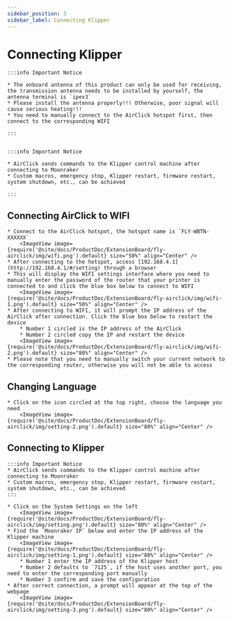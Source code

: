 ```yaml
---
sidebar_position: 3
sidebar_label: Connecting Klipper
---
```


# Connecting Klipper

    :::info Important Notice

    * The onboard antenna of this product can only be used for receiving, the transmission antenna needs to be installed by yourself, the antenna terminal is `ipex3`
    * Please install the antenna properly!!! Otherwise, poor signal will cause serious heating!!!
    * You need to manually connect to the AirClick hotspot first, then connect to the corresponding WIFI

    :::


    :::info Important Notice

    * AirClick sends commands to the Klipper control machine after connecting to Moonraker
    * Custom macros, emergency stop, Klipper restart, firmware restart, system shutdown, etc., can be achieved

    :::

## Connecting AirClick to WIFI

    * Connect to the AirClick hotspot, the hotspot name is `FLY-WBTN-XXXXXX`
        <ImageView image={require('@site/docs/ProductDoc/ExtensionBoard/fly-airclick/img/wifi.png').default} size="50%" align="Center" />
    * After connecting to the hotspot, access [192.168.4.1](http://192.168.4.1/#/setting) through a browser
    * This will display the WIFI settings interface where you need to manually enter the password of the router that your printer is connected to and click the blue box below to connect to WIFI
        <ImageView image={require('@site/docs/ProductDoc/ExtensionBoard/fly-airclick/img/wifi-1.png').default} size="50%" align="Center" />
    * After connecting to WIFI, it will prompt the IP address of the AirClick after connection. Click the blue box below to restart the device
        * Number 1 circled is the IP address of the AirClick
        * Number 2 circled copy the IP and restart the device
        <ImageView image={require('@site/docs/ProductDoc/ExtensionBoard/fly-airclick/img/wifi-2.png').default} size="80%" align="Center" />
    * Please note that you need to manually switch your current network to the corresponding router, otherwise you will not be able to access

## Changing Language
    * Click on the icon circled at the top right, choose the language you need
        <ImageView image={require('@site/docs/ProductDoc/ExtensionBoard/fly-airclick/img/setting-2.png').default} size="80%" align="Center" />

## Connecting to Klipper

    :::info Important Notice
    * AirClick sends commands to the Klipper control machine after connecting to Moonraker
    * Custom macros, emergency stop, Klipper restart, firmware restart, system shutdown, etc., can be achieved
    :::

    * Click on the System Settings on the left
        <ImageView image={require('@site/docs/ProductDoc/ExtensionBoard/fly-airclick/img/setting.png').default} size="80%" align="Center" />
    * Find the `Moonraker IP` below and enter the IP address of the Klipper machine
        <ImageView image={require('@site/docs/ProductDoc/ExtensionBoard/fly-airclick/img/setting-1.png').default} size="80%" align="Center" />
        * Number 1 enter the IP address of the Klipper host
        * Number 2 defaults to `7125`, if the host uses another port, you need to enter the corresponding port manually
        * Number 3 confirm and save the configuration
    * After correct connection, a prompt will appear at the top of the webpage
        <ImageView image={require('@site/docs/ProductDoc/ExtensionBoard/fly-airclick/img/setting-3.png').default} size="80%" align="Center" />